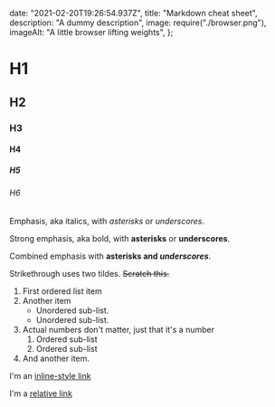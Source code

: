   date: "2021-02-20T19:26:54.937Z",
  title: "Markdown cheat sheet",
  description: "A dummy description",
  image: require("./browser.png"),
  imageAlt: "A little browser lifting weights",
};

# H1

## H2

### H3

#### H4

##### H5

###### H6

Emphasis, aka italics, with _asterisks_ or _underscores_.

Strong emphasis, aka bold, with **asterisks** or **underscores**.

Combined emphasis with **asterisks and _underscores_**.

Strikethrough uses two tildes. <s>Scratch this.</s>

1. First ordered list item
2. Another item
   - Unordered sub-list.
   - Unordered sub-list.
3. Actual numbers don't matter, just that it's a number
   1. Ordered sub-list
   1. Ordered sub-list
4. And another item.

I'm an [inline-style link](https://www.google.com)

I'm a [relative link](../blob/master/LICENSE)
